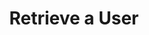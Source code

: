 ---
title: 'Retrieve a User'
description: 'Retrieve a User in any CRM Platform using this endpoint'
openapi: "GET /crm/user/{id}"
---